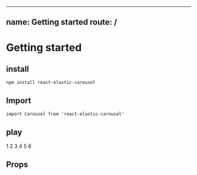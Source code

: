 
---
name: Getting started
route: /
---


# Getting started

## install
```
npm install react-elastic-carousel
```

## Import
```
import Carousel from 'react-elastic-carousel'
```

## play 

<Playground >
  <Carousel itemsToShow={1}>
    <Item>1</Item>
    <Item>2</Item>
    <Item>3</Item>
    <Item>4</Item>
    <Item>5</Item>
    <Item>6</Item>
  </Carousel>
</Playground>

## Props

<PropsTable of={Carousel} />